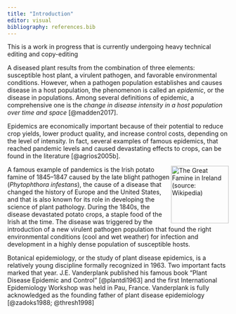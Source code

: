 ```yaml
---
title: "Introduction"
editor: visual
bibliography: references.bib
---
```


::: {.callout-note appearance="simple"}
This is a work in progress that is currently undergoing heavy technical editing and copy-editing
:::

A diseased plant results from the combination of three elements: susceptible host plant, a virulent pathogen, and favorable environmental conditions. However, when a pathogen population establishes and causes disease in a host population, the phenomenon is called an *epidemic*, or the disease in populations. Among several definitions of epidemic, a comprehensive one is the *change in disease intensity in a host population over time and space* [@madden2017].

Epidemics are economically important because of their potential to reduce crop yields, lower product quality, and increase control costs, depending on the level of intensity. In fact, several examples of famous epidemics, that reached pandemic levels and caused devastating effects to crops, can be found in the literature [@agrios2005b].

::: callout-note
[![The Great Famine in Ireland (source: Wikipedia)](imgs/intro_famine.JPG){style="float: right" width="131"}](https://en.wikipedia.org/wiki/Great_Famine_(Ireland))A famous example of pandemics is the Irish potato famine of 1845--1847 caused by the late blight pathogen (*Phytophthora infestans*), the cause of a disease that changed the history of Europe and the United States, and that is also known for its role in developing the science of plant pathology. During the 1840s, the disease devastated potato crops, a staple food of the Irish at the time. The disease was triggered by the introduction of a new virulent pathogen population that found the right environmental conditions (cool and wet weather) for infection and development in a highly dense population of susceptible hosts.
:::

Botanical epidemiology, or the study of plant disease epidemics, is a relatively young discipline formally recognized in 1963. Two important facts marked that year. J.E. Vanderplank published his famous book "Plant Disease Epidemic and Control" [@plantdi1963] and the first International Epidemiology Workshop was held in Pau, France. Vanderplank is fully acknowledged as the founding father of plant disease epidemiology [@zadoks1988; @thresh1998]
